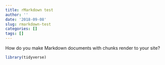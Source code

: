```yaml
---
title: rMarkdown test
author: ''
date: '2018-09-08'
slug: rmarkdown-test
categories: []
tags: []
---
```


How do you make Markdown documents with chunks render to your site?

```r
library(tidyverse)
```

